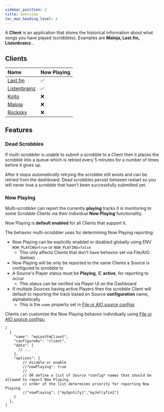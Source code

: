 ```yaml
---
sidebar_position: 2
title: Overview
toc_max_heading_level: 4
---
```



A **Client** is an application that stores the historical information about what songs you have played (scrobbles). Examples are **Maloja, Last.fm, Listenbrainz**...

## Clients

| Name                                                | Now Playing |
| :-------------------------------------------------- | :---------- |
| [Last.fm](/configuration/clients/lastfm)            | ✅          |
| [Listenbrainz](/configuration/clients/listenbrainz) | ✅          |
| [Koito](/configuration/clients/koito)               | ❌          |
| [Maloja](/configuration/clients/maloja)             | ❌          |
| [Rocksky](/configuration/clients/rockysky)          | ❌          |

## Features

### Dead Scrobbles

If multi-scrobbler is unable to submit a scrobble to a Client then it places the scrobble into a queue which is retried every 5 minutes for a number of times before it gives up.

After it stops _automatically_ retrying the scrobble still exists and can be retried from the dashboard. Dead scrobbles persist between restart so you will never lose a scrobble that hasn't been successfully submitted yet.

### Now Playing

Multi-scrobbler can report the currently **playing** tracks it is monitoring to some Scrobble Clients via their individual **Now Playing** functionality.

Now Playing is **default enabled** for all Clients that support it.

The behavior multi-scrobbler uses for determining Now Playing reporting:

* Now Playing can be explicitly enabled or disabled globally using ENV `NOW_PLAYING=true` or `NOW_PLAYING=false`
    * This only affects Clients that don't have behavior set via File/AIO (below)
* Now Playing will be only be reported to the same Clients a Source is configured to scrobble to
* A Source's Player status must be **Playing**, IE **active**, for reporting to occur
  * This status can be verified via Player UI on the Dashboard
* If multiple Sources having active Players then the scrobble Client will default to reporting the track based on Source **configuration** name, alphabetically
  * This is the `name` property set in [File or AIO source configs](/configuration?configType=file#configuration-types)

Clients can customize the Now Playing behavior individually using [File or AIO source configs:](/configuration?configType=file#configuration-types)

```json5 title="CONFIG_DIR/lastfm.json"
[
  {
    "name": "myLastFmClient",
    "configureAs": "client",
    "data": {
      // ...
    },
    "options": {
        // disable or enable
        //"nowPlaying": true
        //
        // OR define a list of Source *config* names that should be allowed to report Now Playing
        // order of the list determines priority for reporting Now Playing
        //"nowPlaying": ["mySpotify1","myJellyfin2"]
    }
  },
]
```